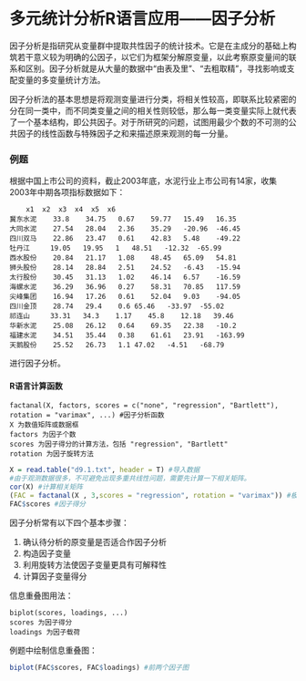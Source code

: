 多元统计分析R语言应用——因子分析
=================================

因子分析是指研究从变量群中提取共性因子的统计技术。它是在主成分的基础上构筑若干意义较为明确的公因子，以它们为框架分解原变量，以此考察原变量间的联系和区别。因子分析就是从大量的数据中“由表及里”、“去粗取精”，寻找影响或支配变量的多变量统计方法。

因子分析法的基本思想是将观测变量进行分类，将相关性较高，即联系比较紧密的分在同一类中，而不同类变量之间的相关性则较低，那么每一类变量实际上就代表了一个基本结构，即公共因子。对于所研究的问题，试图用最少个数的不可测的公共因子的线性函数与特殊因子之和来描述原来观测的每一分量。

### 例题

根据中国上市公司的资料，截止2003年底，水泥行业上市公司有14家，收集2003年中期各项指标数据如下：

```text
	x1	x2	x3	x4	x5	x6
冀东水泥	33.8	34.75	0.67	59.77	15.49	16.35
大同水泥	27.54	28.04	2.36	35.29	-20.96	-46.45
四川双马	22.86	23.47	0.61	42.83	5.48	-49.22
牡丹江  	19.05	19.95	1	48.51	-12.32	-65.99
西水股份	20.84	21.17	1.08	48.45	65.09	54.81
狮头股份	28.14	28.84	2.51	24.52	-6.43	-15.94
太行股份	30.45	31.13	1.02	46.14	6.57	-16.59
海螺水泥	36.29	36.96	0.27	58.31	70.85	117.59
尖峰集团	16.94	17.26	0.61	52.04	9.03	-94.05
四川金顶	28.74	29.4	0.6	65.46	-33.97	-55.02
祁连山  	33.31	34.3	1.17	45.8	12.18	39.46
华新水泥	25.08	26.12	0.64	69.35	22.38	-10.2
福建水泥	34.51	35.44	0.38	61.61	23.91	-163.99
天鹅股份	25.52	26.73	1.1	47.02	-4.51	-68.79
```

进行因子分析。

#### R语言计算函数

```text
factanal(X, factors, scores = c("none", "regression", "Bartlett"), rotation = "varimax", ...) #因子分析函数
X 为数值矩阵或数据框
factors 为因子个数
scores 为因子得分的计算方法，包括 "regression", "Bartlett"
rotation 为因子旋转方法
```

```r
X = read.table("d9.1.txt", header = T) #导入数据
#由于观测数据很多，不可避免出现多重共线性问题，需要先计算一下相关矩阵。
cor(X) #计算相关矩阵
(FAC = factanal(X , 3,scores = "regression", rotation = "varimax")) #极大似然法进行因子分析,回归估计法计算因子得分
FAC$scores #因子得分
```

因子分析常有以下四个基本步骤：

1. 确认待分析的原变量是否适合作因子分析
2. 构造因子变量
3. 利用旋转方法使因子变量更具有可解释性
4. 计算因子变量得分

信息重叠图用法：
```text
biplot(scores, loadings, ...)
scores 为因子得分
loadings 为因子载荷
```

例题中绘制信息重叠图：
```r
biplot(FAC$scores, FAC$loadings) #前两个因子图
```
